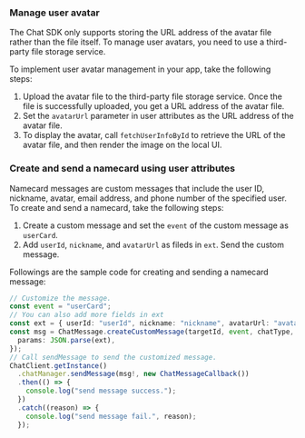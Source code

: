 <PlatformWrapper platform="react-native">

### Manage user avatar

The Chat SDK only supports storing the URL address of the avatar file rather than the file itself. To manage user avatars, you need to use a third-party file storage service.

To implement user avatar management in your app, take the following steps:

1. Upload the avatar file to the third-party file storage service. Once the file is successfully uploaded, you get a URL address of the avatar file.
2. Set the `avatarUrl` parameter in user attributes as the URL address of the avatar file.
3. To display the avatar, call `fetchUserInfoById` to retrieve the URL of the avatar file, and then render the image on the local UI.

### Create and send a namecard using user attributes

Namecard messages are custom messages that include the user ID, nickname, avatar, email address, and phone number of the specified user. To create and send a namecard, take the following steps:

1. Create a custom message and set the `event` of the custom message as `userCard`.
2. Add `userId`, `nickname`, and `avatarUrl` as fileds in `ext`. Send the custom message.

Followings are the sample code for creating and sending a namecard message:

```typescript
// Customize the message.
const event = "userCard";
// You can also add more fields in ext
const ext = { userId: "userId", nickname: "nickname", avatarUrl: "avatarUrl" };
const msg = ChatMessage.createCustomMessage(targetId, event, chatType, {
  params: JSON.parse(ext),
});
// Call sendMessage to send the customized message.
ChatClient.getInstance()
  .chatManager.sendMessage(msg!, new ChatMessageCallback())
  .then(() => {
    console.log("send message success.");
  })
  .catch((reason) => {
    console.log("send message fail.", reason);
  });
```

</PlatformWrapper>